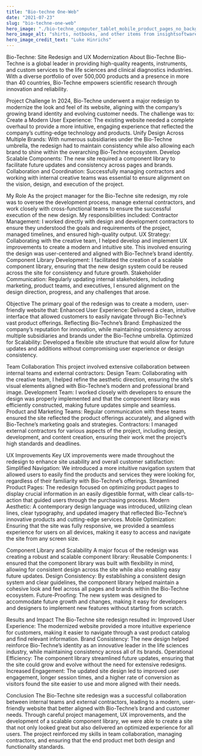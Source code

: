 ```yaml
---
title: "Bio-techne One-Web"
date: "2021-07-23"
slug: "bio-techne-one-web"
hero_image: "./bio-techne_computer_tablet_mobile_product_pages_no_background.png"
hero_image_alt: "shirts, notbooks, and other items from insightsoftware.com"
hero_image_credit_text: "Luke Hinrichs"
---
```


Bio-Techne: Site Redesign and UX Modernization
About Bio-Techne
Bio-Techne is a global leader in providing high-quality reagents, instruments, and custom services to the life sciences and clinical diagnostics industries. With a diverse portfolio of over 500,000 products and a presence in more than 40 countries, Bio-Techne empowers scientific research through innovation and reliability.

Project Challenge
In 2024, Bio-Techne underwent a major redesign to modernize the look and feel of its website, aligning with the company’s growing brand identity and evolving customer needs. The challenge was to:
Create a Modern User Experience: The existing website needed a complete overhaul to provide a more intuitive, engaging experience that reflected the company’s cutting-edge technology and products.
Unify Design Across Multiple Brands: With numerous subsidiaries under the Bio-Techne umbrella, the redesign had to maintain consistency while also allowing each brand to shine within the overarching Bio-Techne ecosystem.
Develop Scalable Components: The new site required a component library to facilitate future updates and consistency across pages and brands.
Collaboration and Coordination: Successfully managing contractors and working with internal creative teams was essential to ensure alignment on the vision, design, and execution of the project.

My Role
As the project manager for the Bio-Techne site redesign, my role was to oversee the development process, manage external contractors, and work closely with cross-functional teams to ensure the successful execution of the new design. My responsibilities included:
Contractor Management: I worked directly with design and development contractors to ensure they understood the goals and requirements of the project, managed timelines, and ensured high-quality output.
UX Strategy: Collaborating with the creative team, I helped develop and implement UX improvements to create a modern and intuitive site. This involved ensuring the design was user-centered and aligned with Bio-Techne’s brand identity.
Component Library Development: I facilitated the creation of a scalable component library, ensuring that the new design system could be reused across the site for consistency and future growth.
Stakeholder Communication: Regularly updating internal stakeholders, including marketing, product teams, and executives, I ensured alignment on the design direction, progress, and any challenges that arose.

Objective
The primary goal of the redesign was to create a modern, user-friendly website that:
Enhanced User Experience: Delivered a clean, intuitive interface that allowed customers to easily navigate through Bio-Techne’s vast product offerings.
Reflecting Bio-Techne’s Brand: Emphasized the company’s reputation for innovation, while maintaining consistency across multiple subsidiaries and brands under the Bio-Techne umbrella.
Optimized for Scalability: Developed a flexible site structure that would allow for future updates and additions without compromising user experience or design consistency.

Team Collaboration
This project involved extensive collaboration between internal teams and external contractors:
Design Team: Collaborating with the creative team, I helped refine the aesthetic direction, ensuring the site’s visual elements aligned with Bio-Techne’s modern and professional brand image.
Development Team: I worked closely with developers to ensure the design was properly implemented and that the component library was efficiently constructed, making future updates simple and seamless.
Product and Marketing Teams: Regular communication with these teams ensured the site reflected the product offerings accurately, and aligned with Bio-Techne’s marketing goals and strategies.
Contractors: I managed external contractors for various aspects of the project, including design, development, and content creation, ensuring their work met the project’s high standards and deadlines.

UX Improvements
Key UX improvements were made throughout the redesign to enhance site usability and overall customer satisfaction:
Simplified Navigation: We introduced a more intuitive navigation system that allowed users to easily find the products and services they were looking for, regardless of their familiarity with Bio-Techne’s offerings.
Streamlined Product Pages: The redesign focused on optimizing product pages to display crucial information in an easily digestible format, with clear calls-to-action that guided users through the purchasing process.
Modern Aesthetic: A contemporary design language was introduced, utilizing clean lines, clear typography, and updated imagery that reflected Bio-Techne’s innovative products and cutting-edge services.
Mobile Optimization: Ensuring that the site was fully responsive, we provided a seamless experience for users on all devices, making it easy to access and navigate the site from any screen size.

Component Library and Scalability
A major focus of the redesign was creating a robust and scalable component library:
Reusable Components: I ensured that the component library was built with flexibility in mind, allowing for consistent design across the site while also enabling easy future updates.
Design Consistency: By establishing a consistent design system and clear guidelines, the component library helped maintain a cohesive look and feel across all pages and brands within the Bio-Techne ecosystem.
Future-Proofing: The new system was designed to accommodate future growth and changes, making it easy for developers and designers to implement new features without starting from scratch.

Results and Impact
The Bio-Techne site redesign resulted in:
Improved User Experience: The modernized website provided a more intuitive experience for customers, making it easier to navigate through a vast product catalog and find relevant information.
Brand Consistency: The new design helped reinforce Bio-Techne’s identity as an innovative leader in the life sciences industry, while maintaining consistency across all of its brands.
Operational Efficiency: The component library streamlined future updates, ensuring that the site could grow and evolve without the need for extensive redesigns.
Increased Engagement: The updated site design led to improved user engagement, longer session times, and a higher rate of conversion as visitors found the site easier to use and more aligned with their needs.

Conclusion
The Bio-Techne site redesign was a successful collaboration between internal teams and external contractors, leading to a modern, user-friendly website that better aligned with Bio-Techne’s brand and customer needs. Through careful project management, UX improvements, and the development of a scalable component library, we were able to create a site that not only looked great but also delivered an optimized experience for all users. The project reinforced my skills in team collaboration, managing contractors, and ensuring that the end product met both design and functionality standards.


